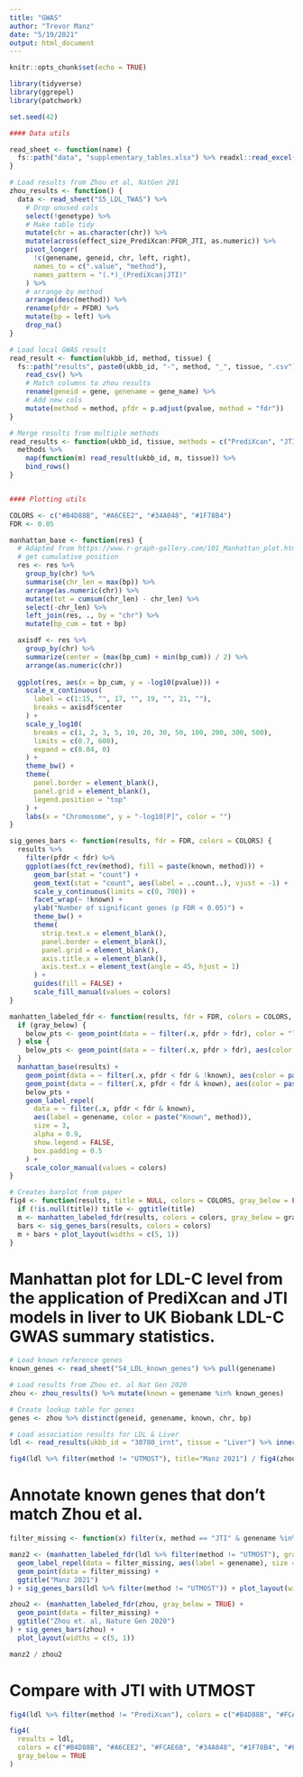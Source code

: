 ```yaml
---
title: "GWAS"
author: "Trevor Manz"
date: "5/19/2021"
output: html_document
---
```


```r
knitr::opts_chunk$set(echo = TRUE)
```

```r
library(tidyverse)
library(ggrepel)
library(patchwork)

set.seed(42)

#### Data utils

read_sheet <- function(name) {
  fs::path("data", "supplementary_tables.xlsx") %>% readxl::read_excel(name)
}

# Load results from Zhou et al, NatGen 201
zhou_results <- function() {
  data <- read_sheet("S5_LDL_TWAS") %>%
    # Drop unused cols
    select(!genetype) %>%
    # Make table tidy
    mutate(chr = as.character(chr)) %>% 
    mutate(across(effect_size_PrediXcan:PFDR_JTI, as.numeric)) %>%
    pivot_longer(
      !c(genename, geneid, chr, left, right),
      names_to = c(".value", "method"),
      names_pattern = "(.*)_(PrediXcan|JTI)"
    ) %>%
    # arrange by method
    arrange(desc(method)) %>%
    rename(pfdr = PFDR) %>%
    mutate(bp = left) %>%
    drop_na()
}

# Load local GWAS result
read_result <- function(ukbb_id, method, tissue) {
  fs::path("results", paste0(ukbb_id, "-", method, "_", tissue, ".csv")) %>% 
    read_csv() %>%
    # Match columns to zhou results
    rename(geneid = gene, genename = gene_name) %>%
    # Add new cols
    mutate(method = method, pfdr = p.adjust(pvalue, method = "fdr"))
}

# Merge results from multiple methods
read_results <- function(ukbb_id, tissue, methods = c("PrediXcan", "JTI", "UTMOST")) {
  methods %>% 
    map(function(m) read_result(ukbb_id, m, tissue)) %>%
    bind_rows()
}


#### Plotting utils

COLORS <- c("#B4D88B", "#A6CEE2", "#34A048", "#1F78B4")
FDR <- 0.05

manhattan_base <- function(res) {
  # Adapted from https://www.r-graph-gallery.com/101_Manhattan_plot.html
  # get cumulative position
  res <- res %>%
    group_by(chr) %>%
    summarise(chr_len = max(bp)) %>%
    arrange(as.numeric(chr)) %>%
    mutate(tot = cumsum(chr_len) - chr_len) %>%
    select(-chr_len) %>%
    left_join(res, ., by = "chr") %>%
    mutate(bp_cum = tot + bp)

  axisdf <- res %>%
    group_by(chr) %>%
    summarize(center = (max(bp_cum) + min(bp_cum)) / 2) %>%
    arrange(as.numeric(chr))
  
  ggplot(res, aes(x = bp_cum, y = -log10(pvalue))) +
    scale_x_continuous(
      label = c(1:15, "", 17, "", 19, "", 21, ""),
      breaks = axisdf$center
    ) +
    scale_y_log10(
      breaks = c(1, 2, 3, 5, 10, 20, 30, 50, 100, 200, 300, 500),
      limits = c(0.7, 600),
      expand = c(0.04, 0)
    ) +
    theme_bw() +
    theme(
      panel.border = element_blank(),
      panel.grid = element_blank(),
      legend.position = "top"
    ) +
    labs(x = "Chromosome", y = "-log10[P]", color = "")
}

sig_genes_bars <- function(results, fdr = FDR, colors = COLORS) {
  results %>%
    filter(pfdr < fdr) %>%
    ggplot(aes(fct_rev(method), fill = paste(known, method))) +
      geom_bar(stat = "count") +
      geom_text(stat = "count", aes(label = ..count..), vjust = -1) +
      scale_y_continuous(limits = c(0, 700)) +
      facet_wrap(~ !known) +
      ylab("Number of significant genes (p FDR < 0.05)") +
      theme_bw() +
      theme(
        strip.text.x = element_blank(),
        panel.border = element_blank(),
        panel.grid = element_blank(),
        axis.title.x = element_blank(),
        axis.text.x = element_text(angle = 45, hjust = 1)
      ) +
      guides(fill = FALSE) +
      scale_fill_manual(values = colors)
}

manhatten_labeled_fdr <- function(results, fdr = FDR, colors = COLORS, gray_below = FALSE) {
  if (gray_below) {
    below_pts <- geom_point(data = ~ filter(.x, pfdr > fdr), color = "lightgray")
  } else {
    below_pts <- geom_point(data = ~ filter(.x, pfdr > fdr), aes(color = paste("Addtional", method)))
  }
  manhattan_base(results) +
    geom_point(data = ~ filter(.x, pfdr < fdr & !known), aes(color = paste("Addtional", method))) + 
    geom_point(data = ~ filter(.x, pfdr < fdr & known), aes(color = paste("Known", method))) +
    below_pts +
    geom_label_repel(
      data = ~ filter(.x, pfdr < fdr & known),
      aes(label = genename, color = paste("Known", method)),
      size = 3,
      alpha = 0.9,
      show.legend = FALSE,
      box.padding = 0.5
    ) +
    scale_color_manual(values = colors)
}

# Creates barplot from paper
fig4 <- function(results, title = NULL, colors = COLORS, gray_below = FALSE) {
  if (!is.null(title)) title <- ggtitle(title)
  m <- manhatten_labeled_fdr(results, colors = colors, gray_below = gray_below) + title
  bars <- sig_genes_bars(results, colors = colors) 
  m + bars + plot_layout(widths = c(5, 1))
}
```

# Manhattan plot for LDL-C level from the application of PrediXcan and JTI models in liver to UK Biobank LDL-C GWAS summary statistics.
```r
# Load known reference genes
known_genes <- read_sheet("S4_LDL_known_genes") %>% pull(genename)

# Load results from Zhou et. al Nat Gen 2020
zhou <- zhou_results() %>% mutate(known = genename %in% known_genes)

# Create lookup table for genes
genes <- zhou %>% distinct(geneid, genename, known, chr, bp)

# Load association results for LDL & Liver
ldl <- read_results(ukbb_id = "30780_irnt", tissue = "Liver") %>% inner_join(genes)
```

```r
fig4(ldl %>% filter(method != "UTMOST"), title="Manz 2021") / fig4(zhou, title="Zhou et. al, Nature Gen 2020")
```
  
# Annotate known genes that don't match Zhou et al.
```r
filter_missing <- function(x) filter(x, method == "JTI" & genename %in% c("LIPA", "APOC2"))

manz2 <- (manhatten_labeled_fdr(ldl %>% filter(method != "UTMOST"), gray_below = TRUE) +
  geom_label_repel(data = filter_missing, aes(label = genename), size = 3, show.legend = FALSE,box.padding = 0.5) + 
  geom_point(data = filter_missing) + 
  ggtitle("Manz 2021")
) + sig_genes_bars(ldl %>% filter(method != "UTMOST")) + plot_layout(widths = c(5, 1))

zhou2 <- (manhatten_labeled_fdr(zhou, gray_below = TRUE) + 
  geom_point(data = filter_missing) + 
  ggtitle("Zhou et. al, Nature Gen 2020")
) + sig_genes_bars(zhou) + 
  plot_layout(widths = c(5, 1))

manz2 / zhou2
```

# Compare with JTI with UTMOST

```r
fig4(ldl %>% filter(method != "PrediXcan"), colors = c("#B4D88B", "#FCAE6B", "#34A048", "#E6550E"))
```

```r
fig4(
  results = ldl, 
  colors = c("#B4D88B", "#A6CEE2", "#FCAE6B", "#34A048", "#1F78B4", "#E6550E"),
  gray_below = TRUE
)
```
